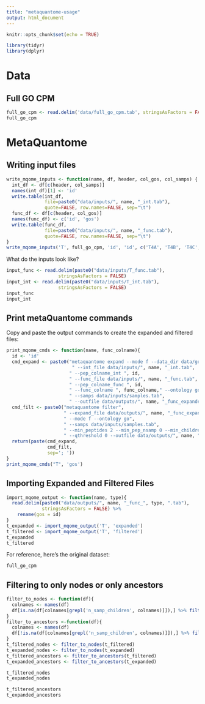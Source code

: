 ```yaml
---
title: "metaquantome-usage"
output: html_document
---
```


```r
knitr::opts_chunk$set(echo = TRUE)
```

```r
library(tidyr)
library(dplyr)
```


# Data

## Full GO CPM

```r
full_go_cpm <- read.delim('data/full_go_cpm.tab', stringsAsFactors = FALSE)
full_go_cpm
```

# MetaQuantome

## Writing input files

```r
write_mqome_inputs <- function(name, df, header, col_gos, col_samps) {
  int_df <- df[c(header, col_samps)] 
  names(int_df)[1] <- 'id'
  write.table(int_df,
              file=paste0("data/inputs/", name, "_int.tab"),
              quote=FALSE, row.names=FALSE, sep="\t")
  func_df <- df[c(header, col_gos)]
  names(func_df) <- c('id', 'gos')
  write.table(func_df,
              file=paste0("data/inputs/", name, "_func.tab"),
              quote=FALSE, row.names=FALSE, sep="\t")
}
write_mqome_inputs('T', full_go_cpm, 'id', 'id', c('T4A', 'T4B', 'T4C', 'T7A', 'T7B', 'T7C'))
```

What do the inputs look like?
```r
input_func <- read.delim(paste0("data/inputs/T_func.tab"),
                   stringsAsFactors = FALSE)
input_int <- read.delim(paste0("data/inputs/T_int.tab"),
                   stringsAsFactors = FALSE)
input_func
input_int
```



## Print metaQuantome commands

Copy and paste the output commands to create the expanded and filtered files:

```r
print_mqome_cmds <- function(name, func_colname){
  id <- 'id'
  cmd_expand <- paste0("metaquantome expand --mode f --data_dir data/go_db/",
                        " --int_file data/inputs/", name, "_int.tab",
                       " --pep_colname_int ", id,
                       " --func_file data/inputs/", name, "_func.tab",
                       " --pep_colname_func ", id,
                       " --func_colname ", func_colname," --ontology go",
                       " --samps data/inputs/samples.tab",
                       " --outfile data/outputs/", name, "_func_expanded.tab")
  cmd_filt <- paste0("metaquantome filter",
                     " --expand_file data/outputs/", name, "_func_expanded.tab",
                     " --mode f --ontology go",
                     " --samps data/inputs/samples.tab",
                     " --min_peptides 2 --min_pep_nsamp 0 --min_children_non_leaf 2 --min_child_nsamp 1",
                     " --qthreshold 0 --outfile data/outputs/", name, "_func_filtered.tab")
  return(paste(cmd_expand, 
               cmd_filt,
               sep='; '))
}
print_mqome_cmds("T", 'gos')
```

## Importing Expanded and Filtered Files

```r
import_mqome_output <- function(name, type){
  read.delim(paste0("data/outputs/", name, "_func_", type, ".tab"),
             stringsAsFactors = FALSE) %>%
    rename(gos = id)
}
t_expanded <- import_mqome_output('T', 'expanded')
t_filtered <- import_mqome_output('T', 'filtered')
t_expanded
t_filtered
```
For reference, here's the original dataset:
```r
full_go_cpm
```

## Filtering to only nodes or only ancestors

```r
filter_to_nodes <- function(df){
  colnames <- names(df)
  df[is.na(df[colnames[grepl('n_samp_children', colnames)]]),] %>% filter(!is.na(gos))
}
filter_to_ancestors <-function(df){
  colnames <- names(df)
  df[!is.na(df[colnames[grepl('n_samp_children', colnames)]]),] %>% filter(!is.na(gos))
}
t_filtered_nodes <- filter_to_nodes(t_filtered)
t_expanded_nodes <- filter_to_nodes(t_expanded)
t_filtered_ancestors <- filter_to_ancestors(t_filtered)
t_expanded_ancestors <- filter_to_ancestors(t_expanded)
```

```r
t_filtered_nodes
t_expanded_nodes
```

```r
t_filtered_ancestors
t_expanded_ancestors
```

